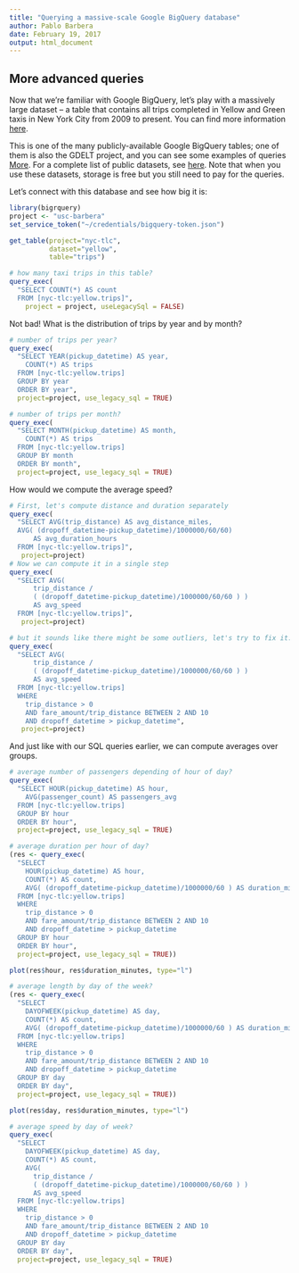 ```yaml
---
title: "Querying a massive-scale Google BigQuery database"
author: Pablo Barbera
date: February 19, 2017
output: html_document
---
```


## More advanced queries

Now that we're familiar with Google BigQuery, let's play with a massively large dataset -- a table that contains all trips completed in Yellow and Green taxis in New York City from 2009 to present. You can find more information [here](https://cloud.google.com/bigquery/public-data/nyc-tlc-trips). 

This is one of the many publicly-available Google BigQuery tables; one of them is also the GDELT project, and you can see some examples of queries [More](http://blog.gdeltproject.org/google-bigquery-gkg-2-0-sample-queries/). For a complete list of public datasets, see [here](https://cloud.google.com/bigquery/public-data/). Note that when you use these datasets, storage is free but you still need to pay for the queries.

Let's connect with this database and see how big it is:

```r
library(bigrquery)
project <- "usc-barbera"
set_service_token("~/credentials/bigquery-token.json")

get_table(project="nyc-tlc",
          dataset="yellow",
          table="trips")

# how many taxi trips in this table?
query_exec(
  "SELECT COUNT(*) AS count
  FROM [nyc-tlc:yellow.trips]",
	project = project, useLegacySql = FALSE)
```

Not bad! What is the distribution of trips by year and by month?

```r
# number of trips per year?
query_exec(
  "SELECT YEAR(pickup_datetime) AS year, 
    COUNT(*) AS trips
  FROM [nyc-tlc:yellow.trips]
  GROUP BY year
  ORDER BY year",
  project=project, use_legacy_sql = TRUE)

# number of trips per month?
query_exec(
  "SELECT MONTH(pickup_datetime) AS month, 
    COUNT(*) AS trips
  FROM [nyc-tlc:yellow.trips]
  GROUP BY month
  ORDER BY month",
  project=project, use_legacy_sql = TRUE)
```

How would we compute the average speed?

```r
# First, let's compute distance and duration separately
query_exec(
  "SELECT AVG(trip_distance) AS avg_distance_miles,
  AVG( (dropoff_datetime-pickup_datetime)/1000000/60/60) 
      AS avg_duration_hours
  FROM [nyc-tlc:yellow.trips]",
   project=project)
# Now we can compute it in a single step
query_exec(
  "SELECT AVG(
      trip_distance / 
      ( (dropoff_datetime-pickup_datetime)/1000000/60/60 ) ) 
      AS avg_speed
  FROM [nyc-tlc:yellow.trips]",
   project=project)

# but it sounds like there might be some outliers, let's try to fix it:
query_exec(
  "SELECT AVG(
      trip_distance / 
      ( (dropoff_datetime-pickup_datetime)/1000000/60/60 ) ) 
      AS avg_speed
  FROM [nyc-tlc:yellow.trips]
  WHERE 
    trip_distance > 0
    AND fare_amount/trip_distance BETWEEN 2 AND 10
    AND dropoff_datetime > pickup_datetime",
   project=project)
```

And just like with our SQL queries earlier, we can compute averages over groups.

```r
# average number of passengers depending of hour of day?
query_exec(
  "SELECT HOUR(pickup_datetime) AS hour, 
    AVG(passenger_count) AS passengers_avg
  FROM [nyc-tlc:yellow.trips]
  GROUP BY hour
  ORDER BY hour",
  project=project, use_legacy_sql = TRUE)

# average duration per hour of day?
(res <- query_exec(
  "SELECT 
    HOUR(pickup_datetime) AS hour,
    COUNT(*) AS count,
    AVG( (dropoff_datetime-pickup_datetime)/1000000/60 ) AS duration_minutes
  FROM [nyc-tlc:yellow.trips]
  WHERE 
    trip_distance > 0
    AND fare_amount/trip_distance BETWEEN 2 AND 10
    AND dropoff_datetime > pickup_datetime
  GROUP BY hour
  ORDER BY hour",
  project=project, use_legacy_sql = TRUE))

plot(res$hour, res$duration_minutes, type="l")

# average length by day of the week?
(res <- query_exec(
  "SELECT 
    DAYOFWEEK(pickup_datetime) AS day,
    COUNT(*) AS count,
    AVG( (dropoff_datetime-pickup_datetime)/1000000/60 ) AS duration_minutes
  FROM [nyc-tlc:yellow.trips]
  WHERE 
    trip_distance > 0
    AND fare_amount/trip_distance BETWEEN 2 AND 10
    AND dropoff_datetime > pickup_datetime
  GROUP BY day
  ORDER BY day",
  project=project, use_legacy_sql = TRUE))

plot(res$day, res$duration_minutes, type="l")

# average speed by day of week?
query_exec(
  "SELECT 
    DAYOFWEEK(pickup_datetime) AS day,
    COUNT(*) AS count,
    AVG(
      trip_distance / 
      ( (dropoff_datetime-pickup_datetime)/1000000/60/60 ) ) 
      AS avg_speed
  FROM [nyc-tlc:yellow.trips]
  WHERE 
    trip_distance > 0
    AND fare_amount/trip_distance BETWEEN 2 AND 10
    AND dropoff_datetime > pickup_datetime
  GROUP BY day
  ORDER BY day",
  project=project, use_legacy_sql = TRUE)

```



